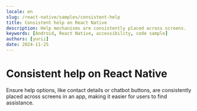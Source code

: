 ```yaml
---
locale: en
slug: /react-native/samples/consistent-help
title: Consistent help on React Native
description: Help mechanisms are consistently placed across screens.
keywords: [Android, React Native, accessibility, code sample]
authors: [yurii]
date: 2024-11-25
---
```


# Consistent help on React Native

Ensure help options, like contact details or chatbot buttons, are consistently placed across screens in an app, making it easier for users to find assistance.

<CodeSample id="consistent-help" platform="react-native" locale="en"/>
